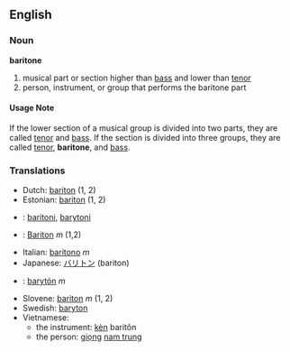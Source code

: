 ==English==
===Noun===
'''baritone'''

# musical part or section higher than [[bass]] and lower than [[tenor]]
# person, instrument, or group that performs the baritone part

====Usage Note====
If the lower section of a musical group is divided into two parts, they are called [[tenor]] and [[bass]].  If the section is divided into three groups, they are called [[tenor]], '''baritone''', and [[bass]].

===Translations===
*Dutch: [[bariton]] (1, 2)
*Estonian: [[bariton]] (1, 2)
*{{msg:fi}}: [[baritoni]], [[barytoni]]
*{{msg:de}}: [[Bariton]] ''m'' (1,2)
*Italian: [[baritono]] ''m''
*Japanese: [[バリトン]] (bariton)
*{{sk}}: [[barytón#Slovak|barytón]] ''m''
*Slovene: [[bariton]] ''m'' (1, 2)
*Swedish: [[baryton]]
*Vietnamese:
**the instrument: [[kèn]] baritôn
**the person: [[giọng]] [[nam trung]]